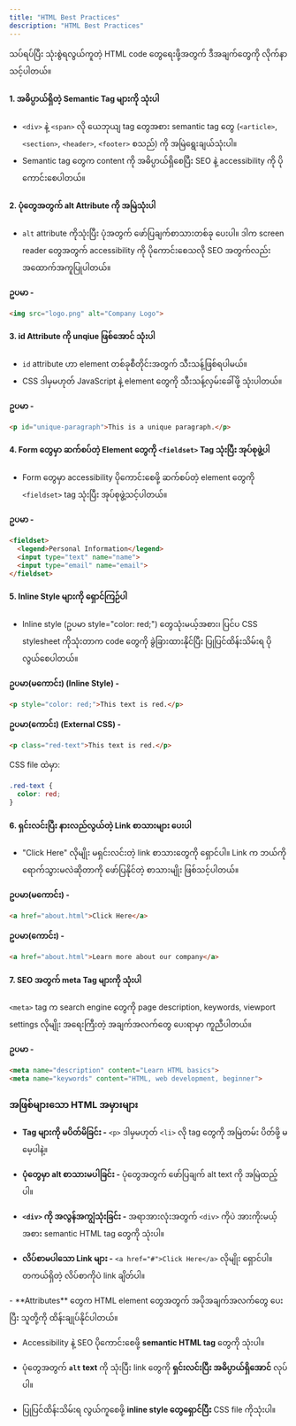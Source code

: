 ```yaml
---
title: "HTML Best Practices"
description: "HTML Best Practices"
---
```




သပ်ရပ်ပြီး သုံးစွဲရလွယ်ကူတဲ့ HTML code တွေရေးဖို့အတွက် ဒီအချက်တွေကို လိုက်နာသင့်ပါတယ်။

#### 1. အဓိပ္ပာယ်ရှိတဲ့ Semantic Tag များကို သုံးပါ
- `<div>` နဲ့ `<span>` လို ယေဘုယျ tag တွေအစား semantic tag တွေ (`<article>`, `<section>`, `<header>`, `<footer>` စသည်) ကို အမြဲရွေးချယ်သုံးပါ။ 
- Semantic tag တွေက content ကို အဓိပ္ပာယ်ရှိစေပြီး SEO နဲ့ accessibility ကို ပိုကောင်းစေပါတယ်။

#### 2. ပုံတွေအတွက် alt Attribute ကို အမြဲသုံးပါ
- `alt` attribute ကိုသုံးပြီး ပုံအတွက် ဖော်ပြချက်စာသားတစ်ခု ပေးပါ။ ဒါက screen reader တွေအတွက် accessibility ကို ပိုကောင်းစေသလို SEO အတွက်လည်း အထောက်အကူပြုပါတယ်။

**ဥပမာ -**

```html
<img src="logo.png" alt="Company Logo">
```
#### 3. id Attribute ကို unqiue ဖြစ်အောင် သုံးပါ
- `id` attribute ဟာ element တစ်ခုစီတိုင်းအတွက် သီးသန့်ဖြစ်ရပါမယ်။
- CSS ဒါမှမဟုတ် JavaScript နဲ့ element တွေကို သီးသန့်လှမ်းခေါ်ဖို့ သုံးပါတယ်။

**ဥပမာ -**

```html
<p id="unique-paragraph">This is a unique paragraph.</p>
```

#### 4. Form တွေမှာ ဆက်စပ်တဲ့ Element တွေကို `<fieldset>` Tag သုံးပြီး အုပ်စုဖွဲ့ပါ
- Form တွေမှာ accessibility ပိုကောင်းစေဖို့ ဆက်စပ်တဲ့ element တွေကို `<fieldset>` tag သုံးပြီး အုပ်စုဖွဲ့သင့်ပါတယ်။

**ဥပမာ -**

```html
<fieldset>
  <legend>Personal Information</legend>
  <input type="text" name="name">
  <input type="email" name="email">
</fieldset>
```
#### 5. Inline Style များကို ရှောင်ကြဉ်ပါ
- Inline style (ဥပမာ style="color: red;") တွေသုံးမယ့်အစား၊ ပြင်ပ CSS stylesheet ကိုသုံးတာက code တွေကို ခွဲခြားထားနိုင်ပြီး ပြုပြင်ထိန်းသိမ်းရ ပိုလွယ်စေပါတယ်။

**ဥပမာ(မကောင်း) (Inline Style) -**

```html
<p style="color: red;">This text is red.</p>
```
**ဥပမာ(ကောင်း) (External CSS) -**


```html
<p class="red-text">This text is red.</p>
```
CSS file ထဲမှာ:

```css
.red-text {
  color: red;
}
```

#### 6. ရှင်းလင်းပြီး နားလည်လွယ်တဲ့ Link စာသားများ ပေးပါ
- "Click Here" လိုမျိုး မရှင်းလင်းတဲ့ link စာသားတွေကို ရှောင်ပါ။ Link က ဘယ်ကိုရောက်သွားမလဲဆိုတာကို ဖော်ပြနိုင်တဲ့ စာသားမျိုး ဖြစ်သင့်ပါတယ်။

**ဥပမာ(မကောင်း) -**

```html
<a href="about.html">Click Here</a>
```
**ဥပမာ‌(ကောင်း) -**

```html
<a href="about.html">Learn more about our company</a>
```
#### 7. SEO အတွက် meta Tag များကို သုံးပါ
`<meta>` tag က search engine တွေကို page description, keywords, viewport settings လိုမျိုး အရေးကြီးတဲ့ အချက်အလက်တွေ ပေးရာမှာ ကူညီပါတယ်။

**ဥပမာ -**

```html
<meta name="description" content="Learn HTML basics">
<meta name="keywords" content="HTML, web development, beginner">
```
### အဖြစ်များသော HTML အမှားများ

- **Tag များကို မပိတ်မိခြင်း -** `<p>` ဒါမှမဟုတ် `<li>` လို tag တွေကို အမြဲတမ်း ပိတ်ဖို့ မမေ့ပါနဲ့။

- **ပုံတွေမှာ alt စာသားမပါခြင်း -** ပုံတွေအတွက် ဖော်ပြချက် alt text ကို အမြဲထည့်ပါ။

- **`<div>` ကို အလွန်အကျွံသုံးခြင်း -** အရာအားလုံးအတွက် `<div>` ကိုပဲ အားကိုးမယ့်အစား semantic HTML tag တွေကို သုံးပါ။

- **လိပ်စာမပါသော Link များ -** `<a href="#">Click Here</a>` လိုမျိုး ရှောင်ပါ။ တကယ်ရှိတဲ့ လိပ်စာကိုပဲ link ချိတ်ပါ။

<Aside type="tip" title="အနှစ်ချုပ်">
- **Attributes** တွေက HTML element တွေအတွက် အပိုအချက်အလက်တွေ ပေးပြီး သူတို့ကို ထိန်းချုပ်နိုင်ပါတယ်။

- Accessibility နဲ့ SEO ပိုကောင်းစေဖို့ **semantic HTML tag** တွေကို သုံးပါ။

- ပုံတွေအတွက် **`alt` text** ကို သုံးပြီး link တွေကို **ရှင်းလင်းပြီး အဓိပ္ပာယ်ရှိအောင်** လုပ်ပါ။

- ပြုပြင်ထိန်းသိမ်းရ လွယ်ကူစေဖို့ **inline style တွေရှောင်ပြီး** CSS file ကိုသုံးပါ။
</Aside>